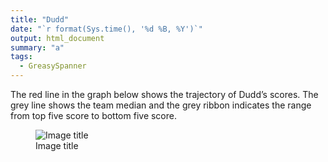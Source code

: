 ```yaml
---
title: "Dudd"
date: "`r format(Sys.time(), '%d %B, %Y')`"
output: html_document
summary: "a"
tags:
  - GreasySpanner
---
```


The red line in the graph below shows the trajectory of Dudd's scores. The grey line shows the team median and the grey ribbon indicates the range from top five score to bottom five score.

![Image title](Dudd.jpg)
